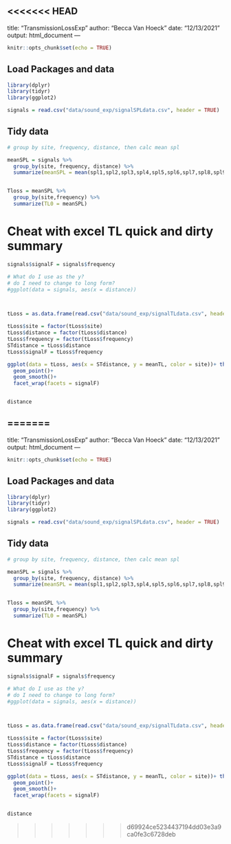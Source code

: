 <<<<<<< HEAD
---
title: "TransmissionLossExp"
author: "Becca Van Hoeck"
date: "12/13/2021"
output: html_document
---

```r
knitr::opts_chunk$set(echo = TRUE)
```

## Load Packages and data

```r

library(dplyr)
library(tidyr)
library(ggplot2)

signals = read.csv("data/sound_exp/signalSPLdata.csv", header = TRUE)

```

## Tidy data

```r

# group by site, frequency, distance, then calc mean spl

meanSPL = signals %>%
  group_by(site, frequency, distance) %>%
  summarize(meanSPL = mean(spl1,spl2,spl3,spl4,spl5,spl6,spl7,spl8,spl9,spl10))


Tloss = meanSPL %>%
  group_by(site,frequency) %>%
  summarize(TL0 = meanSPL)


```

# Cheat with excel TL quick and dirty summary

```r

signals$signalF = signals$frequency

# What do I use as the y? 
# do I need to change to long form?
#ggplot(data = signals, aes(x = distance))



tLoss = as.data.frame(read.csv("data/sound_exp/signalTLdata.csv", header = TRUE))

tLoss$site = factor(tLoss$site)
tLoss$distance = factor(tLoss$distance)
tLoss$frequency = factor(tLoss$frequency)
STdistance = tLoss$distance
tLoss$signalF = tLoss$frequency

ggplot(data = tLoss, aes(x = STdistance, y = meanTL, color = site))+ theme_bw()+
  geom_point()+
  geom_smooth()+
  facet_wrap(facets = signalF)


distance

```




=======
---
title: "TransmissionLossExp"
author: "Becca Van Hoeck"
date: "12/13/2021"
output: html_document
---

```r
knitr::opts_chunk$set(echo = TRUE)
```

## Load Packages and data

```r

library(dplyr)
library(tidyr)
library(ggplot2)

signals = read.csv("data/sound_exp/signalSPLdata.csv", header = TRUE)

```

## Tidy data

```r

# group by site, frequency, distance, then calc mean spl

meanSPL = signals %>%
  group_by(site, frequency, distance) %>%
  summarize(meanSPL = mean(spl1,spl2,spl3,spl4,spl5,spl6,spl7,spl8,spl9,spl10))


Tloss = meanSPL %>%
  group_by(site,frequency) %>%
  summarize(TL0 = meanSPL)


```

# Cheat with excel TL quick and dirty summary

```r

signals$signalF = signals$frequency

# What do I use as the y? 
# do I need to change to long form?
#ggplot(data = signals, aes(x = distance))



tLoss = as.data.frame(read.csv("data/sound_exp/signalTLdata.csv", header = TRUE))

tLoss$site = factor(tLoss$site)
tLoss$distance = factor(tLoss$distance)
tLoss$frequency = factor(tLoss$frequency)
STdistance = tLoss$distance
tLoss$signalF = tLoss$frequency

ggplot(data = tLoss, aes(x = STdistance, y = meanTL, color = site))+ theme_bw()+
  geom_point()+
  geom_smooth()+
  facet_wrap(facets = signalF)


distance

```




>>>>>>> d69924ce5234437194dd03e3a9ca0fe3c6728deb
